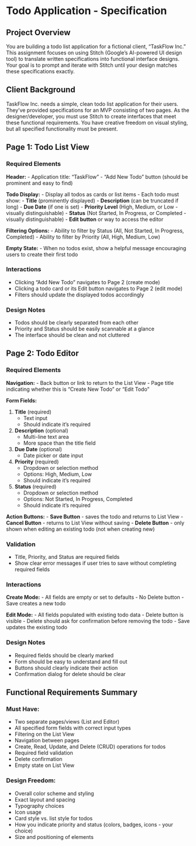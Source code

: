# Todo Application - Specification 

## Project Overview

You are building a todo list application for a fictional client, "TaskFlow Inc." This assignment focuses on using Stitch (Google's AI-powered UI design tool) to translate written specifications into functional interface designs. Your goal is to prompt and iterate with Stitch until your design matches these specifications exactly.

## Client Background

TaskFlow Inc. needs a simple, clean todo list application for their users. They've provided specifications for an MVP consisting of two pages. As the designer/developer, you must use Stitch to create interfaces that meet these functional requirements. You have creative freedom on visual styling, but all specified functionality must be present.

## Page 1: Todo List View

### Required Elements

**Header:**
- Application title: "TaskFlow"
- "Add New Todo" button (should be prominent and easy to find)

**Todo Display:**
- Display all todos as cards or list items
- Each todo must show:
  - **Title** (prominently displayed)
  - **Description** (can be truncated if long)
  - **Due Date** (if one is set)
  - **Priority Level** (High, Medium, or Low - visually distinguishable)
  - **Status** (Not Started, In Progress, or Completed - visually distinguishable)
  - **Edit button** or way to access the editor

**Filtering Options:**
- Ability to filter by Status (All, Not Started, In Progress, Completed)
- Ability to filter by Priority (All, High, Medium, Low)

**Empty State:**
- When no todos exist, show a helpful message encouraging users to create their first todo

### Interactions
- Clicking "Add New Todo" navigates to Page 2 (create mode)
- Clicking a todo card or its Edit button navigates to Page 2 (edit mode)
- Filters should update the displayed todos accordingly

### Design Notes
- Todos should be clearly separated from each other
- Priority and Status should be easily scannable at a glance
- The interface should be clean and not cluttered

## Page 2: Todo Editor

### Required Elements

**Navigation:**
- Back button or link to return to the List View
- Page title indicating whether this is "Create New Todo" or "Edit Todo"

**Form Fields:**

1. **Title** (required)
   - Text input
   - Should indicate it's required

2. **Description** (optional)
   - Multi-line text area
   - More space than the title field

3. **Due Date** (optional)
   - Date picker or date input

4. **Priority** (required)
   - Dropdown or selection method
   - Options: High, Medium, Low
   - Should indicate it's required

5. **Status** (required)
   - Dropdown or selection method
   - Options: Not Started, In Progress, Completed
   - Should indicate it's required

**Action Buttons:**
- **Save Button** - saves the todo and returns to List View
- **Cancel Button** - returns to List View without saving
- **Delete Button** - only shown when editing an existing todo (not when creating new)

### Validation
- Title, Priority, and Status are required fields
- Show clear error messages if user tries to save without completing required fields

### Interactions

**Create Mode:**
- All fields are empty or set to defaults
- No Delete button
- Save creates a new todo

**Edit Mode:**
- All fields populated with existing todo data
- Delete button is visible
- Delete should ask for confirmation before removing the todo
- Save updates the existing todo

### Design Notes
- Required fields should be clearly marked
- Form should be easy to understand and fill out
- Buttons should clearly indicate their action
- Confirmation dialog for delete should be clear

## Functional Requirements Summary

### Must Have:
- Two separate pages/views (List and Editor)
- All specified form fields with correct input types
- Filtering on the List View
- Navigation between pages
- Create, Read, Update, and Delete (CRUD) operations for todos
- Required field validation
- Delete confirmation
- Empty state on List View

### Design Freedom:
- Overall color scheme and styling
- Exact layout and spacing
- Typography choices
- Icon usage
- Card style vs. list style for todos
- How you indicate priority and status (colors, badges, icons - your choice)
- Size and positioning of elements

